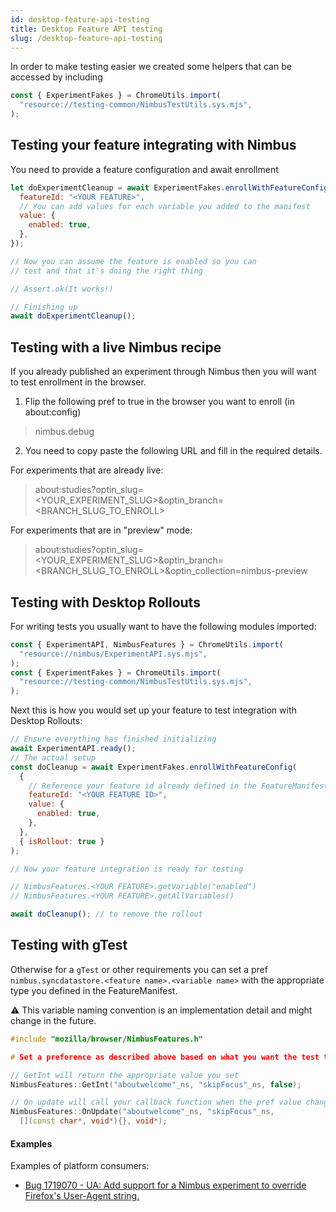 ```yaml
---
id: desktop-feature-api-testing
title: Desktop Feature API testing
slug: /desktop-feature-api-testing
---
```



In order to make testing easier we created some helpers that can be accessed by including

```js
const { ExperimentFakes } = ChromeUtils.import(
  "resource://testing-common/NimbusTestUtils.sys.mjs",
);
```

## Testing your feature integrating with Nimbus

You need to provide a feature configuration and await enrollment

```js
let doExperimentCleanup = await ExperimentFakes.enrollWithFeatureConfig({
  featureId: "<YOUR FEATURE>",
  // You can add values for each variable you added to the manifest
  value: {
    enabled: true,
  },
});

// Now you can assume the feature is enabled so you can
// test and that it's doing the right thing

// Assert.ok(It works!)

// Finishing up
await doExperimentCleanup();
```

## Testing with a live Nimbus recipe

If you already published an experiment through Nimbus then you will want to test enrollment in the browser.

1. Flip the following pref to true in the browser you want to enroll (in about:config)

> nimbus.debug

2. You need to copy paste the following URL and fill in the required details.

For experiments that are already live:

> about:studies?optin_slug=<YOUR_EXPERIMENT_SLUG>&optin_branch=<BRANCH_SLUG_TO_ENROLL>

For experiments that are in "preview" mode:

> about:studies?optin_slug=<YOUR_EXPERIMENT_SLUG>&optin_branch=<BRANCH_SLUG_TO_ENROLL>&optin_collection=nimbus-preview

## Testing with Desktop Rollouts

For writing tests you usually want to have the following modules imported:

```js
const { ExperimentAPI, NimbusFeatures } = ChromeUtils.import(
  "resource://nimbus/ExperimentAPI.sys.mjs",
);
const { ExperimentFakes } = ChromeUtils.import(
  "resource://testing-common/NimbusTestUtils.sys.mjs",
);
```

Next this is how you would set up your feature to test integration with Desktop Rollouts:

```js
// Ensure everything has finished initializing
await ExperimentAPI.ready();
// The actual setup
const doCleanup = await ExperimentFakes.enrollWithFeatureConfig(
  {
    // Reference your feature id already defined in the FeatureManifest.yaml
    featureId: "<YOUR FEATURE ID>",
    value: {
      enabled: true,
    },
  },
  { isRollout: true }
);

// Now your feature integration is ready for testing

// NimbusFeatures.<YOUR FEATURE>.getVariable("enabled")
// NimbusFeatures.<YOUR FEATURE>.getAllVariables()

await doCleanup(); // to remove the rollout
```

## Testing with gTest

Otherwise for a `gTest` or other requirements you can set a pref `nimbus.syncdatastore.<feature name>.<variable name>` with the appropriate type you defined in the FeatureManifest.

⚠️ This variable naming convention is an implementation detail and might change in the future.

```cpp
#include "mozilla/browser/NimbusFeatures.h"

# Set a preference as described above based on what you want the test to do

// GetInt will return the appropriate value you set
NimbusFeatures::GetInt("aboutwelcome"_ns, "skipFocus"_ns, false);

// On update will call your callback function when the pref value changes
NimbusFeatures::OnUpdate("aboutwelcome"_ns, "skipFocus"_ns,
  [](const char*, void*){}, void*);
```

#### Examples

Examples of platform consumers:

- [Bug 1719070 - UA: Add support for a Nimbus experiment to override Firefox's User-Agent string.](https://phabricator.services.mozilla.com/D121112)
